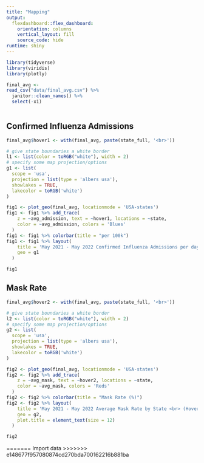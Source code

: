 ```yaml
---
title: "Mapping"
output: 
  flexdashboard::flex_dashboard:
    orientation: columns
    vertical_layout: fill
    source_code: hide
runtime: shiny
---
```


```r
library(tidyverse)
library(viridis)
library(plotly)
```


```r
final_avg <- 
read_csv("data/final_avg.csv") %>%
  janitor::clean_names() %>%
  select(-x1)
  
```

Confirmed Influenza Admissions {data-width=500}
-----------------------------------------------------------------------

```r
final_avg$hover1 <- with(final_avg, paste(state_full, '<br>'))

# give state boundaries a white border
l1 <- list(color = toRGB("white"), width = 2)
# specify some map projection/options
g1 <- list(
  scope = 'usa',
  projection = list(type = 'albers usa'),
  showlakes = TRUE,
  lakecolor = toRGB('white')
)

fig1 <- plot_geo(final_avg, locationmode = 'USA-states')
fig1 <- fig1 %>% add_trace(
    z = ~avg_admission, text = ~hover1, locations = ~state,
    color = ~avg_admission, colors = 'Blues'
  )
fig1 <- fig1 %>% colorbar(title = "per 100k")
fig1 <- fig1 %>% layout(
    title = 'May 2021 - May 2022 Confirmed Influenza Admissions per day (7-day average, per 100k people) <br>(Hover for breakdown)',
    geo = g1
  )

fig1

```

Mask Rate {data-width=500}
-----------------------------------------------------------------------

```r
final_avg$hover2 <- with(final_avg, paste(state_full, '<br>'))

# give state boundaries a white border
l2 <- list(color = toRGB("white"), width = 2)
# specify some map projection/options
g2 <- list(
  scope = 'usa',
  projection = list(type = 'albers usa'),
  showlakes = TRUE,
  lakecolor = toRGB('white')
)

fig2 <- plot_geo(final_avg, locationmode = 'USA-states')
fig2 <- fig2 %>% add_trace(
    z = ~avg_mask, text = ~hover2, locations = ~state,
    color = ~avg_mask, colors = 'Reds'
  )
fig2 <- fig2 %>% colorbar(title = "Mask Rate (%)")
fig2 <- fig2 %>% layout(
    title = 'May 2021 - May 2022 Average Mask Rate by State <br> (Hover for breakdown)',
    geo = g2,
    plot.title = element_text(size = 12)
  )

fig2
```
=======
Import data
>>>>>>> e148677f957080874cd270bda700162216b881ba

